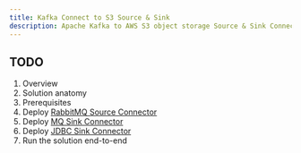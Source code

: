 ```yaml
---
title: Kafka Connect to S3 Source & Sink
description: Apache Kafka to AWS S3 object storage Source & Sink Connector usecase
---
```


## TODO

1. Overview
2. Solution anatomy
3. Prerequisites
4. Deploy [RabbitMQ Source Connector](/scenarios/connect-rabbitmq)
5. Deploy [MQ Sink Connector](/scenarios/connect-mq/)
6. Deploy [JDBC Sink Connector](/scenarios/connect-jdbc)
7. Run the solution end-to-end
